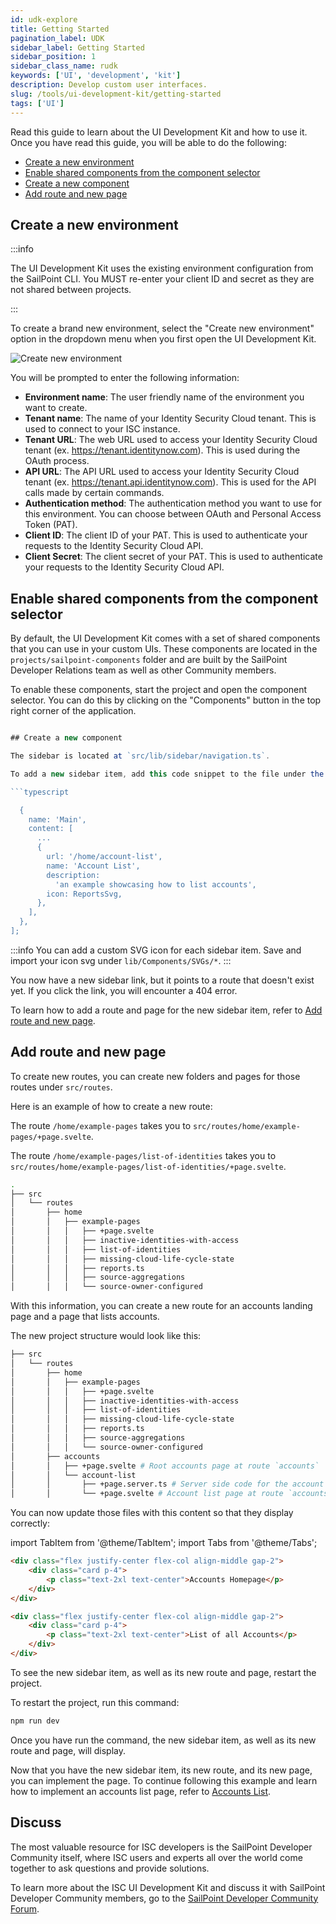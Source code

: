 ```yaml
---
id: udk-explore
title: Getting Started
pagination_label: UDK
sidebar_label: Getting Started
sidebar_position: 1
sidebar_class_name: rudk
keywords: ['UI', 'development', 'kit']
description: Develop custom user interfaces.
slug: /tools/ui-development-kit/getting-started
tags: ['UI']
---
```


Read this guide to learn about the UI Development Kit and how to use it. Once you have read this guide, you will be able to do the following: 

- [Create a new environment](#create-a-new-environment)
- [Enable shared components from the component selector](#enable-shared-components-from-the-component-selector)
- [Create a new component](#create-a-new-component)
- [Add route and new page](#add-route-and-new-page)

## Create a new environment

:::info

The UI Development Kit uses the existing environment configuration from the SailPoint CLI. You MUST re-enter your client ID and secret as they are not shared between projects.

:::

To create a brand new environment, select the "Create new environment" option in the dropdown menu when you first open the UI Development Kit.

![Create new environment](./img/environment-creation.png)

You will be prompted to enter the following information:
- **Environment name**: The user friendly name of the environment you want to create.
- **Tenant name**: The name of your Identity Security Cloud tenant. This is used to connect to your ISC instance.
- **Tenant URL**: The web URL used to access your Identity Security Cloud tenant (ex. https://tenant.identitynow.com). This is used during the OAuth process.
- **API URL**: The API URL used to access your Identity Security Cloud tenant (ex. https://tenant.api.identitynow.com). This is used for the API calls made by certain commands.
- **Authentication method**: The authentication method you want to use for this environment. You can choose between OAuth and Personal Access Token (PAT).
- **Client ID**: The client ID of your PAT. This is used to authenticate your requests to the Identity Security Cloud API.
- **Client Secret**: The client secret of your PAT. This is used to authenticate your requests to the Identity Security Cloud API.


## Enable shared components from the component selector

By default, the UI Development Kit comes with a set of shared components that you can use in your custom UIs. These components are located in the `projects/sailpoint-components` folder and are built by the SailPoint Developer Relations team as well as other Community members.

To enable these components, start the project and open the component selector. You can do this by clicking on the "Components" button in the top right corner of the application.

```typescript

## Create a new component

The sidebar is located at `src/lib/sidebar/navigation.ts`.

To add a new sidebar item, add this code snippet to the file under the `content` array:

```typescript

  {
    name: 'Main',
    content: [
      ...
      {
        url: '/home/account-list',
        name: 'Account List',
        description:
          'an example showcasing how to list accounts',
        icon: ReportsSvg,
      },
    ],
  },
];
```

:::info
You can add a custom SVG icon for each sidebar item. Save and import your icon svg under `lib/Components/SVGs/*`.
:::

You now have a new sidebar link, but it points to a route that doesn't exist yet. If you click the link, you will encounter a 404 error.

To learn how to add a route and page for the new sidebar item, refer to [Add route and new page](#add-route-and-new-page).

## Add route and new page

To create new routes, you can create new folders and pages for those routes under `src/routes`. 

Here is an example of how to create a new route:

The route `/home/example-pages` takes you to `src/routes/home/example-pages/+page.svelte`.

The route `/home/example-pages/list-of-identities` takes you to `src/routes/home/example-pages/list-of-identities/+page.svelte`.

```bash
.
├── src
│   └── routes
│       ├── home
│       │   ├── example-pages
│       │   │   ├── +page.svelte
│       │   │   ├── inactive-identities-with-access
│       │   │   ├── list-of-identities
│       │   │   ├── missing-cloud-life-cycle-state
│       │   │   ├── reports.ts
│       │   │   ├── source-aggregations
│       │   │   └── source-owner-configured
```

With this information, you can create a new route for an accounts landing page and a page that lists accounts.

The new project structure would look like this:

```bash
├── src
│   └── routes
│       ├── home
│       │   ├── example-pages
│       │   │   ├── +page.svelte
│       │   │   ├── inactive-identities-with-access
│       │   │   ├── list-of-identities
│       │   │   ├── missing-cloud-life-cycle-state
│       │   │   ├── reports.ts
│       │   │   ├── source-aggregations
│       │   │   └── source-owner-configured
│       ├── accounts
│       │   ├── +page.svelte # Root accounts page at route `accounts`
│       │   └── account-list
│       │       ├── +page.server.ts # Server side code for the account list page
│       │       └── +page.svelte # Account list page at route `accounts/account-list`
```

You can now update those files with this content so that they display correctly:

import TabItem from '@theme/TabItem';
import Tabs from '@theme/Tabs';

<Tabs>
<TabItem value="accounts_page" label="+page.svelte" default>

```html
<div class="flex justify-center flex-col align-middle gap-2">
	<div class="card p-4">
		<p class="text-2xl text-center">Accounts Homepage</p>
	</div>
</div>

```

</TabItem>
<TabItem value="accounts_list_server" label="accounts-list/+page.server.ts">

```html
<div class="flex justify-center flex-col align-middle gap-2">
	<div class="card p-4">
		<p class="text-2xl text-center">List of all Accounts</p>
	</div>
</div>
```

</TabItem>
</Tabs>

To see the new sidebar item, as well as its new route and page, restart the project. 

To restart the project, run this command: 

```bash
npm run dev
```

Once you have run the command, the new sidebar item, as well as its new route and page, will display. 

Now that you have the new sidebar item, its new route, and its new page, you can implement the page. To continue following this example and learn how to implement an accounts list page, refer to [Accounts List](/docs/tools/ui-development-kit/accounts-list).

## Discuss 

The most valuable resource for ISC developers is the SailPoint Developer Community itself, where ISC users and experts all over the world come together to ask questions and provide solutions. 

To learn more about the ISC UI Development Kit and discuss it with SailPoint Developer Community members, go to the [SailPoint Developer Community Forum](https://developer.sailpoint.com/discuss/c/identity-security-cloud/6). 